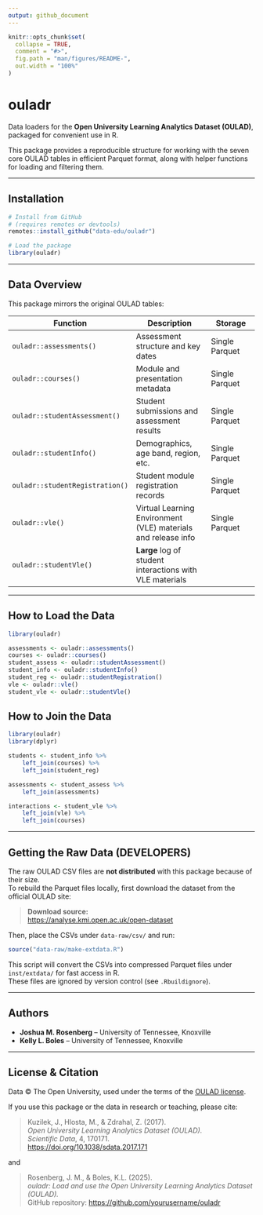 ```yaml
---
output: github_document
---
```


<!-- README.md is generated from README.Rmd. Please edit that file -->

```r
knitr::opts_chunk$set(
  collapse = TRUE,
  comment = "#>",
  fig.path = "man/figures/README-",
  out.width = "100%"
)
```

# ouladr

Data loaders for the **Open University Learning Analytics Dataset (OULAD)**,
packaged for convenient use in R.

This package provides a reproducible structure for working with the seven
core OULAD tables in efficient Parquet format, along with helper functions
for loading and filtering them.  

---

## Installation

```r
# Install from GitHub
# (requires remotes or devtools)
remotes::install_github("data-edu/ouladr")

# Load the package
library(ouladr)
```

---

## Data Overview

This package mirrors the original OULAD tables:

| Function | Description | Storage |
|-----------|--------------|----------|
| `ouladr::assessments()` | Assessment structure and key dates | Single Parquet |
| `ouladr::courses()` | Module and presentation metadata | Single Parquet |
| `ouladr::studentAssessment()` | Student submissions and assessment results | Single Parquet |
| `ouladr::studentInfo()` | Demographics, age band, region, etc. | Single Parquet |
| `ouladr::studentRegistration()` | Student module registration records | Single Parquet |
| `ouladr::vle()` | Virtual Learning Environment (VLE) materials and release info | Single Parquet |
| `ouladr::studentVle()` | **Large** log of student interactions with VLE materials |

---

## How to Load the Data

```r
library(ouladr)

assessments <- ouladr::assessments()
courses <- ouladr::courses()
student_assess <- ouladr::studentAssessment()
student_info <- ouladr::studentInfo()
student_reg <- ouladr::studentRegistration()
vle <- ouladr::vle()
student_vle <- ouladr::studentVle()
```

## How to Join the Data

```r
library(ouladr) 
library(dplyr)

students <- student_info %>% 
    left_join(courses) %>% 
    left_join(student_reg)

assessments <- student_assess %>% 
    left_join(assessments)

interactions <- student_vle %>%
    left_join(vle) %>%
    left_join(courses)
```

---

## Getting the Raw Data (DEVELOPERS)

The raw OULAD CSV files are **not distributed** with this package because of
their size.  
To rebuild the Parquet files locally, first download the dataset from the
official OULAD site:

> **Download source:**  
> [https://analyse.kmi.open.ac.uk/open-dataset](https://analyse.kmi.open.ac.uk/open-dataset)

Then, place the CSVs under `data-raw/csv/` and run:

```r
source("data-raw/make-extdata.R")
```

This script will convert the CSVs into compressed Parquet files under
`inst/extdata/` for fast access in R.  
These files are ignored by version control (see `.Rbuildignore`).

---

## Authors

- **Joshua M. Rosenberg** – University of Tennessee, Knoxville  
- **Kelly L. Boles** – University of Tennessee, Knoxville  

---

## License & Citation

Data © The Open University, used under the terms of the
[OULAD license](https://analyse.kmi.open.ac.uk/open-dataset).

If you use this package or the data in research or teaching, please cite:

> Kuzilek, J., Hlosta, M., & Zdrahal, Z. (2017).  
> *Open University Learning Analytics Dataset (OULAD).*  
> *Scientific Data*, 4, 170171.  
> [https://doi.org/10.1038/sdata.2017.171](https://doi.org/10.1038/sdata.2017.171)

and

> Rosenberg, J. M., & Boles, K.L. (2025).  
> *ouladr: Load and use the Open University Learning Analytics Dataset (OULAD).*  
> GitHub repository: [https://github.com/yourusername/ouladr](https://github.com/yourusername/ouladr)
